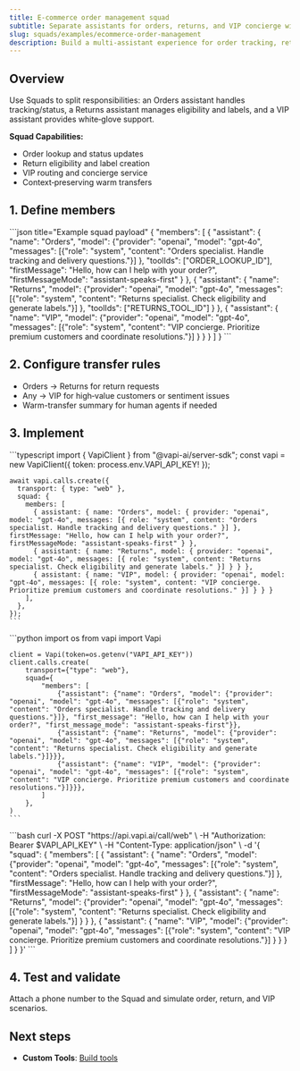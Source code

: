 ```yaml
---
title: E‑commerce order management squad
subtitle: Separate assistants for orders, returns, and VIP concierge with intelligent transfers
slug: squads/examples/ecommerce-order-management
description: Build a multi-assistant experience for order tracking, returns processing, and VIP handling using Squads.
---
```


## Overview

Use Squads to split responsibilities: an Orders assistant handles tracking/status, a Returns assistant manages eligibility and labels, and a VIP assistant provides white‑glove support.

**Squad Capabilities:**
* Order lookup and status updates
* Return eligibility and label creation
* VIP routing and concierge service
* Context‑preserving warm transfers

## 1. Define members

<CodeBlocks>
```json title="Example squad payload"
{
  "members": [
    { "assistant": { "name": "Orders", "model": {"provider": "openai", "model": "gpt-4o", "messages": [{"role": "system", "content": "Orders specialist. Handle tracking and delivery questions."}] }, "toolIds": ["ORDER_LOOKUP_ID"], "firstMessage": "Hello, how can I help with your order?", "firstMessageMode": "assistant-speaks-first" } },
    { "assistant": { "name": "Returns", "model": {"provider": "openai", "model": "gpt-4o", "messages": [{"role": "system", "content": "Returns specialist. Check eligibility and generate labels."}] }, "toolIds": ["RETURNS_TOOL_ID"] } },
    { "assistant": { "name": "VIP", "model": {"provider": "openai", "model": "gpt-4o", "messages": [{"role": "system", "content": "VIP concierge. Prioritize premium customers and coordinate resolutions."}] } } }
  ]
}
```
</CodeBlocks>

## 2. Configure transfer rules

- Orders → Returns for return requests
- Any → VIP for high‑value customers or sentiment issues
- Warm-transfer summary for human agents if needed

## 3. Implement

<Tabs>
  <Tab title="TypeScript (Server SDK)">
    ```typescript
    import { VapiClient } from "@vapi-ai/server-sdk";
    const vapi = new VapiClient({ token: process.env.VAPI_API_KEY! });

    await vapi.calls.create({
      transport: { type: "web" },
      squad: {
        members: [
          { assistant: { name: "Orders", model: { provider: "openai", model: "gpt-4o", messages: [{ role: "system", content: "Orders specialist. Handle tracking and delivery questions." }] }, firstMessage: "Hello, how can I help with your order?", firstMessageMode: "assistant-speaks-first" } },
          { assistant: { name: "Returns", model: { provider: "openai", model: "gpt-4o", messages: [{ role: "system", content: "Returns specialist. Check eligibility and generate labels." }] } } },
          { assistant: { name: "VIP", model: { provider: "openai", model: "gpt-4o", messages: [{ role: "system", content: "VIP concierge. Prioritize premium customers and coordinate resolutions." }] } } }
        ],
      },
    });
    ```
  </Tab>

  <Tab title="Python (Server SDK)">
    ```python
    import os
    from vapi import Vapi

    client = Vapi(token=os.getenv("VAPI_API_KEY"))
    client.calls.create(
        transport={"type": "web"},
        squad={
            "members": [
                {"assistant": {"name": "Orders", "model": {"provider": "openai", "model": "gpt-4o", "messages": [{"role": "system", "content": "Orders specialist. Handle tracking and delivery questions."}]}, "first_message": "Hello, how can I help with your order?", "first_message_mode": "assistant-speaks-first"}},
                {"assistant": {"name": "Returns", "model": {"provider": "openai", "model": "gpt-4o", "messages": [{"role": "system", "content": "Returns specialist. Check eligibility and generate labels."}]}}},
                {"assistant": {"name": "VIP", "model": {"provider": "openai", "model": "gpt-4o", "messages": [{"role": "system", "content": "VIP concierge. Prioritize premium customers and coordinate resolutions."}]}}},
            ]
        },
    )
    ```
  </Tab>

  <Tab title="cURL (web)">
    ```bash
    curl -X POST "https://api.vapi.ai/call/web" \
      -H "Authorization: Bearer $VAPI_API_KEY" \
      -H "Content-Type: application/json" \
      -d '{
        "squad": {
          "members": [
            { "assistant": { "name": "Orders", "model": {"provider": "openai", "model": "gpt-4o", "messages": [{"role": "system", "content": "Orders specialist. Handle tracking and delivery questions."}] }, "firstMessage": "Hello, how can I help with your order?", "firstMessageMode": "assistant-speaks-first" } },
            { "assistant": { "name": "Returns", "model": {"provider": "openai", "model": "gpt-4o", "messages": [{"role": "system", "content": "Returns specialist. Check eligibility and generate labels."}] } } },
            { "assistant": { "name": "VIP", "model": {"provider": "openai", "model": "gpt-4o", "messages": [{"role": "system", "content": "VIP concierge. Prioritize premium customers and coordinate resolutions."}] } } }
          ]
        }
      }'
    ```
  </Tab>
</Tabs>

## 4. Test and validate

Attach a phone number to the Squad and simulate order, return, and VIP scenarios.

## Next steps

- **Custom Tools**: [Build tools](/tools/custom-tools)

